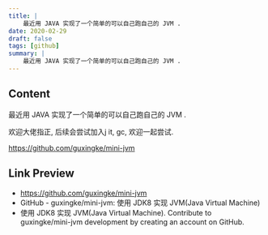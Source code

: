 ```yaml
---
title: |
    最近用 JAVA 实现了一个简单的可以自己跑自己的 JVM . 
date: 2020-02-29
draft: false
tags: [github]
summary: |
    最近用 JAVA 实现了一个简单的可以自己跑自己的 JVM . 
---
```


## Content

最近用 JAVA 实现了一个简单的可以自己跑自己的 JVM . 

欢迎大佬指正, 后续会尝试加入j it, gc, 欢迎一起尝试. 

https://github.com/guxingke/mini-jvm

## Link Preview

- https://github.com/guxingke/mini-jvm
- GitHub - guxingke/mini-jvm: 使用 JDK8 实现 JVM(Java Virtual Machine)
- 使用 JDK8 实现 JVM(Java Virtual Machine). Contribute to guxingke/mini-jvm development by creating an account on GitHub.
